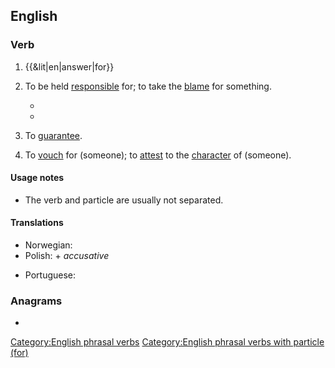 ==English==

===Verb===
{{head|en|verb|head=[[answer]] for}}

# {{&lit|en|answer|for}}
#: {{ux|en|I don't know the answer to that, so I'm going to let my lawyer '''answer for''' me.}}
# {{lb|en|transitive|or|intransitive}} To be held [[responsible]] for; to take the [[blame]] for something.
#: {{ux|en|The mayor wil be '''answering for''' his crimes for many years.}}
#* {{quote-song|en|year=1984|album=The Smiths|artist=The Smiths|title=Suffer Little Children|author=Morrissey, Johnny Marr|passage=Oh John, you'll never be a man / And you'll never see your home again / Oh Manchester, so much to '''answer for'''}}
#* {{quote-journal|en|year=2007|month=September|volume=197|issue=6|page=26|title=The Faculty 'Problem'|author=Wilson D Miscamble|journal=America|passage=Duffy dared to think that Queen Elizabeth I has a few things '''for''' which to '''answer'''}}
# {{lb|en|transitive}} To [[guarantee]].
#: {{ux|en|I will '''answer for''' his debt, if he can't pay on the day.}}
# {{lb|en|transitive}} To [[vouch]] for (someone); to [[attest]] to the [[character]] of (someone).
#: {{ux|en|She's known me for years, and she's always '''answered for''' me!}}

====Usage notes====
* The verb and particle are usually not separated.

====Translations====
{{trans-top|to be held responsible for}}
* Norwegian: {{t+|no|svare for}}
* Polish: {{t+|pl|odpowiadać|alt=odpowiadać za}} + ''accusative''
{{trans-mid}}
* Portuguese: {{t|pt|[[responder]] [[por]]}}
{{trans-bottom}}

===Anagrams===
* {{anagrams|en|a=aefnorrsw|forewarns}}

[[Category:English phrasal verbs]]
[[Category:English phrasal verbs with particle (for)]]